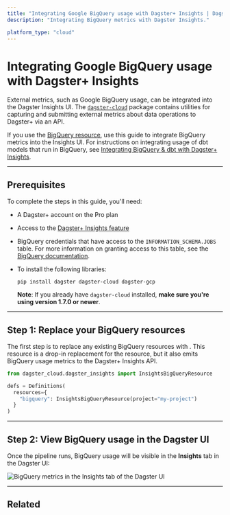 ```yaml
---
title: "Integrating Google BigQuery usage with Dagster+ Insights | Dagster Docs"
description: "Integrating BigQuery metrics with Dagster Insights."

platform_type: "cloud"
---
```


# Integrating Google BigQuery usage with Dagster+ Insights

External metrics, such as Google BigQuery usage, can be integrated into the Dagster Insights UI. The [`dagster-cloud`](https://pypi.org/project/dagster-cloud/) package contains utilities for capturing and submitting external metrics about data operations to Dagster+ via an API.

If you use the [BigQuery resource](/\_apidocs/libraries/dagster-snowflake), use this guide to integrate BigQuery metrics into the Insights UI. For instructions on integrating usage of dbt models that run in BigQuery, see [Integrating BigQuery & dbt with Dagster+ Insights](/dagster-plus/insights/integrating-bigquery-and-dbt).

---

## Prerequisites

To complete the steps in this guide, you'll need:

- A Dagster+ account on the Pro plan
- Access to the [Dagster+ Insights feature](/dagster-cloud/insights)
- BigQuery credentials that have access to the `INFORMATION_SCHEMA.JOBS` table. For more information on granting access to this table, see the [BigQuery documentation](https://cloud.google.com/bigquery/docs/information-schema-jobs).
- To install the following libraries:

  ```shell
  pip install dagster dagster-cloud dagster-gcp
  ```

  **Note**: If you already have `dagster-cloud` installed, **make sure you're using version 1.7.0 or newer**.

---

## Step 1: Replace your BigQuery resources

The first step is to replace any existing BigQuery resources with <PyObject module="dagster_cloud" object="InsightsBigQueryResource" />. This resource is a drop-in replacement for the <PyObject module="dagster_bigquery" object="BigQueryResource" /> resource, but it also emits BigQuery usage metrics to the Dagster+ Insights API.

```python
from dagster_cloud.dagster_insights import InsightsBigQueryResource

defs = Definitions(
  resources={
    "bigquery": InsightsBigQueryResource(project="my-project")
  }
)
```

---

## Step 2: View BigQuery usage in the Dagster UI

Once the pipeline runs, BigQuery usage will be visible in the **Insights** tab in the Dagster UI:

<!-- ![BigQuery credits in the Insights tab of the Dagster UI](/images/dagster-cloud/insights/insights-bigquery.png) -->

<Image
alt="BigQuery metrics in the Insights tab of the Dagster UI"
src="/images/dagster-cloud/insights/insights-bigquery.png"
width={3454}
height={1338}
/>

---

## Related

<ArticleList>
  <ArticleListItem
    title="Dagster+ Insights"
    href="/dagster-plus/insights"
  ></ArticleListItem>
  <ArticleListItem
    title="Google BigQuery & dbt & Insights"
    href="/dagster-plus/insights/integrating-bigquery-and-dbt"
  ></ArticleListItem>
  <ArticleListItem
    title="Dagster+ alerts"
    href="/dagster-plus/managing-deployments/alerts"
  ></ArticleListItem>
</ArticleList>
